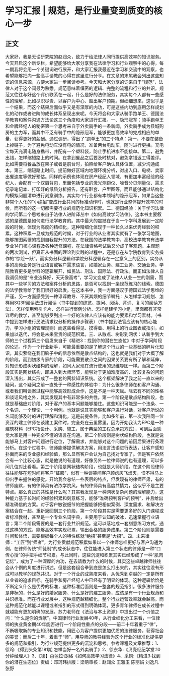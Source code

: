 # 学习汇报 | 规范，是行业量变到质变的核心一步
## 正文
大家好，我是无讼研究院的赵润众，致力于给法律人同行提供高效率的知识服务。今天开启这个新专栏，希望能够给大家分享我在法律学习和行业观察中的心得，每一期我将会用一个关键词进行展开，和大家汇报我最近在学习和交流中的观察，也希望能够把向一些高手请教的心得在这里进行分享。在文章的末尾我会列出这些知识的信息来源，方便大家进一步阅读参考。今天和大家分享的词来自于“规范”，法律人对于这个词最为熟悉。规范意味着缜密的逻辑、完整的流程和行业的共识。规范又往往与好这个评价联系在一起，什么是好的法律服务，其实每个人都有一些感性的理解，比如尽职尽责、以客户为中心、超出客户预期。但细细想来，这似乎是一个结果，而这个结果后面似乎又是有深厚的内功，可是这些内功到底用怎样规划化的动作或者进阶的成长体系呈现出来呢。今天将会和大家从骑手跑单王、德国法学教育和案件沟通方法论这三个角度和大家进行汇报。一、隐形冠军：骑手跑单王和金牌经纪人的秘密第一个思考来自于外卖骑手的一条新闻，外卖骑手成为县城购房的主力军，而其中不乏有骑手中的隐形冠军，能够更加高效率的完成相应的单量，获得更好的薪酬。通过调研，得出了“跑单王”的三个特点：第一，不要在装备上掉链子，为了避免电动车没有电的情况，准备两台电动车，随时进行更换。充电宝每天充满电随身携带，并配有一个塑料袋，防止手机进水不能接单。第二，避免出错，怎样缩短路上的时间。在拿到餐品之后要及时核对，避免拿错返工得差评。比如需要将餐品放在架子或者是前台时，拍照给客户确认具体位置，减少沟通成本。第三，缩短路上时间，提前做好区域内地理环境分析，对出入口、电梯、卖家出餐速度等做好预估。同样的示例也体现在房产经纪人领域，有更加丰富经验的经纪人，会配有一个双肩背包，里面包括专业的激光测距仪、噪音分贝测量仪、需求记录笔记本、打印好的纸质分析报告，还有鞋套、户型图等，而且能够通过结构化的模拟问题清单进行刻意训练。其实每个行业都有本领域的隐形冠军，如果当这些非常个人化的“小绝招”变成行业共同的标准动作时，也就是行业整体提升效率的时候，而所有的这一切都需要行业的规范化知识积累。二、德国经验：关于学习法律的学问第二个思考来自于法律人进阶译丛中《如何高效学习法律》，这本书主要叙述的是德国是如何进行法学教育的。其中最大的震撼在于当一个学科发展到一定阶段的时候，体现为高度的精细化，这种精细化体现于一种长久以来优秀经验的积累。这种积累一旦成为规范的时候，对于行业的从业者其实就有了一张学习地图，能够按图索骥的找到自我提升的方法。在我国的法学教育中，高校法学教育有法学专业14门核心课程及各种选修课程，在法律资格考试后又分成了客观题、主观题的两次测试，但真正从书面的理论到实践的过程中，还是存在从学院教育到实务操作的“惊险一跃”。而实务分科逻辑和学院分科逻辑存在一定意义上的区别，实务从事的高频业务是行业语言或客户需求语言，如婚家业务、建工业务、交通业务。学院教育更多是学科的逻辑展开，如民法、刑法、国际法、行政法。而正如法律人自我调侃的是“专业选择好，天天像高考”，学习又变成了法律人从业一生的刚需，而其中一些学习的方法和案件分析的思路，是否可以找到一条规范练习的线索。德国的法学教育给了我们很好的启发。在这本书中，我一方面感叹于德国式法学思维的严谨，另一方面感受到一种谆谆教导、不厌其烦的细节嘱托：从怎样学习规划、怎样用SQ3R阅读法进行阅读（书中提到的综览、提问、阅读、背诵、复习的阅读方法）、怎样使用索引卡片、怎样进行案例分析、怎样组建学习小组，里面都有非常详尽的教学，甚至能够罗列出一个好的法律人应该有的能力要素和学习素材。（书中提到怎样进行民法请求权分析的操作步骤表）（书中提到法官应该有的核心能力，学习小组的管理规则）而这些看得见、摸得着、用得上的行业图表或指引，如果加以迭代，将会是未来宝贵的规范积累。三、从散点、树形到网状：从新手到大师的三个过程第三个启发来自于《精进3：找到你的潜在生态位》中对于学问阶段的论述。作为一个行业新手，可能最重要的是了解这个行业的一些基础的碎片化知识，其实萦绕在我们脑子中的信息依然是散点结构的，这也就是我们对于大概了解的阶段。而到初级专家的阶段，可能需要散点之间的因果关系要有所了解和延伸，对知识形成树状结构的理解，如同大家现在流行使用的思维导图一样。而第三个阶段其实是网状结构，即进入到大师环节，能够对于更加难度高的、比较复杂的问题深入浅出，其实形成了一整套的网状知识系统。这个框架解决了我之前一直以来的疑问，这个疑问之前一直处于一种感性的体验中：为什么很多律师在和客户沟通、或者我们叫谈案过程中能够高效形成合作，这是不是一种天赋。除去有不同的性格和谈话风格之外，其实发现其中有非常多的共性。第一个阶段是散点结构阶段，也就是基础应对阶段，对于客户的基本问题能够接住。这些知识可能是一个法条、一个名词、一个理论、一个判例。也就是说其实能够和客户进行对话，对客户所说的名词能够及时的进行理解和消化，这是前提条件。比如多年前，第一次我陪同一位资深的建工律师在谈建工案件时，完全处在云里雾里。因为开始我认为EPC是一种建筑材料（EPC指设计、采购、施工，属于典型的工程总承包方式），可到后面感觉大家是用一种完全不懂的语言在沟通。第二个阶段则是树状结构阶段，也就是说能够马上对客户问题进行定位，了解需求，并能够对这个问题的前因后果进行条理分析。在这个过程中，律师能够提供解决方案，用法言法语进行表达，让客户感知扑面而来的专业感和经验值，那么显然客户会认为自己找对专家了。但是客户依然会有一个比较心态，就是他说的有道理，好像另外一位律师说的也有道理，可以多问几位对比看看。第三个阶段是网状结构阶段，也就是大师阶段。在这个阶段律师往往能够在短时间将客户“征服”，似有一种谈笑间客户顾虑灰飞烟灭，恨不得马上伸出手来握住的感觉。开始我会总结一些表层的特点，但发现有的律师严肃，有的律师幽默，有的律师具有浓浓学院风，有的律师具有高度共情力，这似乎不是主要特点。那么真正的共性是什么呢？其实我发现是一种网状复杂问题的理解能力，这种能力基于长时间的经验积累和刻意练习，能够“准确预判客户的预判”，并且给出精准确信的方案。对于客户敏锐细节的把握能够把相似案例、深度需求、和解决方案结合在一起。重新返回到三个阶段，第一个阶段其实是需要更多好的入门课程或者标准教材，甚至是一个专业名词字典，主要用于认知的破冰，迅速掌握行业语言；第二个阶段需要的是一套行业共识规范。这可以落地成一套刻意练习方式，通过这样的方式，能够高效率实现积累，输出合格的服务成果。第三个阶段则是需要时间和体悟，需要根据每个人的特性练就“绝招”甚至是“大招”。四、未来律师：“工匠”到“师者”，为行业贡献规范积累如果以一个律师怎样更好与客户沟通为例，在律师传统“师徒制”的成长状态中，往往能进入第三个状态的律师是一种“口传心授”的手把手细节积累。与此同时，这些沉淀和积累其实已经形成了一种“肌肉记忆”，成为了一种深厚的内功，在去请教为什么的时候，其实这些卓越律师往往会从个例的角度进行讲述，但是这套组合拳到底是怎么打出来的，其实往往没有形成可以教学的规范共识。对于一个行业的成熟度来看，从优秀到卓越的一定是所有从业者的追求目标。在骑手和房产经纪人中已经有了明显的体现。这种逻辑恰恰是不断定义什么是优秀的标准，这种标准后面则是一整套的规范指引。很多法律服务是非标的，什么是好的婚家服务、什么是好的建工服务，应该是有一个行业规范和共识标准。而在行业发展中，这种规范越精细化，整个行业运营效率就会越高。而这种规范化越能以课程或者指引的形式得到明确体现，更多青年律师在成长过程中就越能有更加明确的发展。苏力老师在《法治与本土资源》中提出过一个价值之问：“什么是你的贡献”。中国律师行业发展40年，从行业细化分工来看，一位律师的执业黄金期40年能否进行一个阶段性重点的分段——前二十年着重于“律”，不断吸取新的专业知识和技能，用匠心为客户提供更加优质的法律服务，获得社会的美誉；而后二十年，着重于“师”，用导师的教导经验为这个行业的标准化提供更多的规范和指引，为行业规范提供更多的沉淀和思考。参考课程及文章推荐：1、徐玲:《得到头条第181期,怎样当好一名外卖骑手》2、徐东华:《贝壳经纪学堂:10分钟经理人》3、【德】芭芭拉·朗格《如何高效学习法律》4、采铜:《精进3:找到你的潜在生态位》责编：邓珂玮排版：梁萌审核：赵润众 王雅玉 陈丽娟 刘逸凡 张野
